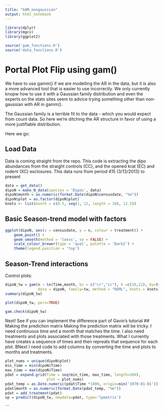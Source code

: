 ```yaml
---
title: "GAM_nongaussian"
output: html_notebook
---
```


```r
library(dplyr)
library(mgcv)
library(ggplot2)

source('gam_functions.R')
source('data_functions.R')
```

# Portal Plot Flip using gam()

We have to use gamm() if we are modelling the AR in the data, but it is also a more advanced tool that is easier to use incorrectly. We only currently knopw how to use it with a Gaussian family distribution and even the experts on the stats sites seem to advice trying something other than non-gaussian with AR in gamm().

The Gaussian family is a terrible fit to the data - which you would expect from count data. So here we're ditching the AR structure in favor of using a more justifiable distribution.

Here we go:

## Load Data

Data is coming straight from the repo. This code is extracting the dipo abundances from the straight controls (CC), and the opened krat (EC) and rodent (XC) exclosures. This data runs from period 415 (3/13/2013) to present

```r
data = get_data()
dipoN = make_N_data(species = 'Dipos', data)
dipoN$month = as.numeric(format.Date(dipoN$censusdate, "%m"))
dipoN$plot = as.factor(dipoN$plot)
knots <- list(month = c(0.5, seq(1, 12, length = 10), 12.5))
```

## Basic Season-trend model with factors

```r
ggplot(dipoN, aes(x = censusdate, y = n, colour = treatment)) +
    geom_point() +
    geom_smooth(method = 'loess', se = FALSE) +
    scale_colour_brewer(type = 'qual', palette = 'Dark2') +
    theme(legend.position = 'top')
```

## Season-Trend interactions
Control plots:

```r
dipoN_tw = gam(n ~ te(Time,month, bs = c("cr","cc"), k =c(10,12), by=treatment) + s(plot, bs='re'),            
               data = dipoN, family=tw, method = "REML", knots = knots)
summary(dipoN_tw)
```
```r
plot(dipoN_tw, pers=TRUE)
```

```r
gam.check(dipoN_tw)
```


Next! See if you can implement the difference part of Gavin's tutorial
## Making the prediction matrix
Making the prediction matrix will be tricky. I need continuous time and a month
that matches the time. I also need treatments and plots associated with
those treatments. What I currently have creates a sequence of times and
then repreats that sequence for each plot. BNext I need code to add
columns by converting the time and plots to months and treatments.
```r
plot_nums = unique(dipoN$plot)
min_time = min(dipoN$Time)
max_time = max(dipoN$Time)
pdat = expand.grid(Time = seq(min_time, max_time, length=100), 
                   plot = plot_nums)
pdat_temp = as.Date.numeric(pdat$Time *1000, origin=min('1970-01-01'))
pdat$month = as.numeric(format.Date(pdat_temp, "%m"))
pdat = add_treatment(pdat)
xp = predict(dipoN_tw, newdata=pdat, type='lpmatrix')
```




```
